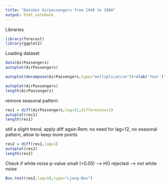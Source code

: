```yaml
---
title: "DataSet Airpassengers from 1949 to 1960"
output: html_notebook
---
```


Libraries
```r
library(forecast)
library(ggplot2)
```

Loading dataset
```r
data(AirPassengers)
autoplot(AirPassengers)
```


```r
autoplot(decompose(AirPassengers,type="multiplicative"))+xlab('Year')
```

```r
autoplot(AirPassengers)
length(AirPassengers)
```

remove seasonal pattern
```r
res1 = diff(AirPassengers,lag=12,differences=1)
autoplot(res1)
length(res1)
```

still a slight trend, apply diff again 
Rem: no need for lag=12, no seasonal pattern, allow to keep more points
```r
res2 = diff(res1,lag=1)
autoplot(res2)
length(res2)
```

Check if white noise
p-value small (<0.05) --> HO rejected --> not white noise
```r
Box.test(res2,lag=10,type="Ljung-Box")
```


